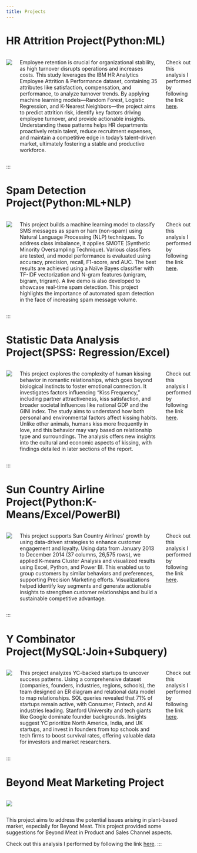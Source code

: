 ```yaml
---
title: Projects
---
```

# HR Attrition Project(Python:ML)

::: {.columns}

![](HR Attrition Project/images/cover.png)

Employee retention is crucial for organizational stability, as high turnover disrupts operations and increases costs. This study leverages the IBM HR Analytics Employee Attrition & Performance dataset, containing 35 attributes like satisfaction, compensation, and performance, to analyze turnover trends. By applying machine learning models—Random Forest, Logistic Regression, and K-Nearest Neighbors—the project aims to predict attrition risk, identify key factors driving employee turnover, and provide actionable insights. Understanding these patterns helps HR departments proactively retain talent, reduce recruitment expenses, and maintain a competitive edge in today’s talent-driven market, ultimately fostering a stable and productive workforce.

Check out this analysis I performed by following the link [here](HR Attrition Project/).
:::
:::

# Spam Detection Project(Python:ML+NLP)

::: {.columns}

![](Spam Detection Project/images/cover.png)

This project builds a machine learning model to classify SMS messages as spam or ham (non-spam) using Natural Language Processing (NLP) techniques. To address class imbalance, it applies SMOTE (Synthetic Minority Oversampling Technique). Various classifiers are tested, and model performance is evaluated using accuracy, precision, recall, F1-score, and AUC. The best results are achieved using a Naïve Bayes classifier with TF-IDF vectorization and N-gram features (unigram, bigram, trigram). A live demo is also developed to showcase real-time spam detection. This project highlights the importance of automated spam detection in the face of increasing spam message volume.

Check out this analysis I performed by following the link [here](Spam Detection Project/).
:::
:::

# Statistic Data Analysis Project(SPSS: Regression/Excel)

::: {.columns}

![](Statistic Data Analysis/images/image.png)

This project explores the complexity of human kissing behavior in romantic relationships, which goes beyond biological instincts to foster emotional connection. It investigates factors influencing "Kiss Frequency," including partner attractiveness, kiss satisfaction, and broader societal influences like national GDP and the GINI index. The study aims to understand how both personal and environmental factors affect kissing habits. Unlike other animals, humans kiss more frequently in love, and this behavior may vary based on relationship type and surroundings. The analysis offers new insights into the cultural and economic aspects of kissing, with findings detailed in later sections of the report.

Check out this analysis I performed by following the link [here](Statistic Data Analysis/).
:::
:::

# Sun Country Airline Project(Python:K-Means/Excel/PowerBI)

::: {.columns}

![](Sun County Airline Project/images/cover.png)

This project supports Sun Country Airlines' growth by using data-driven strategies to enhance customer engagement and loyalty. Using data from January 2013 to December 2014 (37 columns, 26,575 rows), we applied K-means Cluster Analysis and visualized results using Excel, Python, and Power BI. This enabled us to group customers by similar behaviors and preferences, supporting Precision Marketing efforts. Visualizations helped identify key segments and generate actionable insights to strengthen customer relationships and build a sustainable competitive advantage.

Check out this analysis I performed by following the link [here](Sun County Airline Project/).
:::
:::

# Y Combinator Project(MySQL:Join+Subquery)

::: {.columns}

![](Y Combinator Proj/images/cover.png)

This project analyzes YC-backed startups to uncover success patterns. Using a comprehensive dataset (companies, founders, industries, regions, schools), the team designed an ER diagram and relational data model to map relationships. SQL queries revealed that 71% of startups remain active, with Consumer, Fintech, and AI industries leading. Stanford University and tech giants like Google dominate founder backgrounds. Insights suggest YC prioritize North America, India, and UK startups, and invest in founders from top schools and tech firms to boost survival rates, offering valuable data for investors and market researchers.

Check out this analysis I performed by following the link [here](Y Combinator Proj/).
:::
:::

# Beyond Meat Marketing Project

::: {.columns}
![](Beyond Meat MKT Proj/images/image.png)
:::
This project aims to address the potential issues arising in plant-based market, especially for Beyond Meat. This project provided some suggestions for Beyond Meat in Product and Sales Channel aspects.

Check out this analysis I performed by following the link [here](Beyond Meat MKT Proj/).
:::
